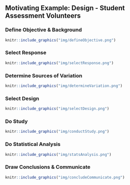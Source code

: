 ## Motivating Example: Design - Student Assessment Volunteers  

### Define Objective & Background  

```r
knitr::include_graphics("img/defineObjective.png")
```  

### Select Response

```r
knitr::include_graphics("img/selectResponse.png")
``` 

### Determine Sources of Variation

```r
knitr::include_graphics("img/determineVariation.png")
```  

### Select Design

```r
knitr::include_graphics("img/selectDesign.png")
```  

### Do Study  

```r
knitr::include_graphics("img/conductStudy.png")
```  

### Do Statistical Analysis  

```r
knitr::include_graphics("img/statsAnalysis.png")
```  

### Draw Conclusions & Communicate

```r
knitr::include_graphics("img/concludeCommunicate.png")
```  